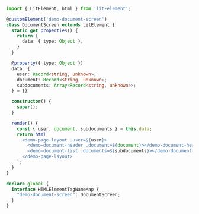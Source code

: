```ts
import { LitElement, html } from 'lit-element';

@customElement('demo-document-screen')
class DocumentScreen extends LitElement {
  static get properties() {
    return {
      data: { type: Object },
    }
  }

  @property({ type: Object })
  data: {
    user: Record<string, unknown>;
    document: Record<string, unknown>;
    subdocuments: Array<Record<string, unknown>>;
  } = {}

  constructor() {
    super();
  }

  render() {
    const { user, document, subdocuments } = this.data;
    return html`
      <demo-page-layout .user=${user}>
        <demo-document-header .document=${document}></demo-document-header>
        <demo-document-list .documents=${subdocuments}></demo-document-list>
      </demo-page-layout>
    `;
  }
}

declare global {
  interface HTMLElementTagNameMap {
    "demo-document-screen": DocumentScreen;
  }
}
```